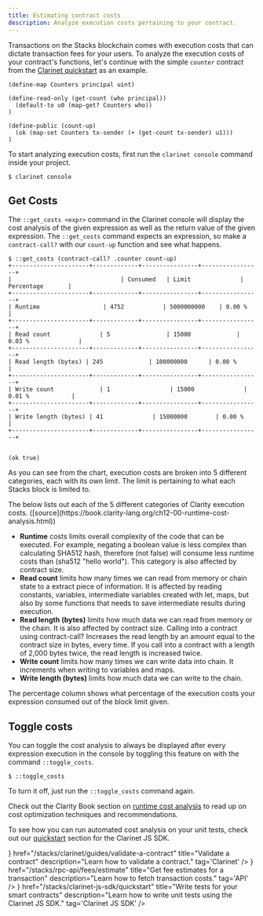 ```yaml
---
title: Estimating contract costs
description: Analyze execution costs pertaining to your contract.
---
```



Transactions on the Stacks blockchain comes with execution costs that can dictate transaction fees for your users. To analyze the execution costs of your contract's functions, let's continue with the simple `counter` contract from the [Clarinet quickstart](/stacks/clarinet/quickstart) as an example.

```clarity
(define-map Counters principal uint)

(define-read-only (get-count (who principal))
  (default-to u0 (map-get? Counters who))
)

(define-public (count-up)
  (ok (map-set Counters tx-sender (+ (get-count tx-sender) u1)))
)
```

To start analyzing execution costs, first run the `clarinet console` command inside your project.

```terminal
$ clarinet console
```

## Get Costs

The `::get_costs <expr>` command in the Clarinet console will display the cost analysis of the given expression as well as the return value of the given expression. The `::get_costs` command expects an expression, so make a `contract-call?` with our `count-up` function and see what happens.

```terminal
$ ::get_costs (contract-call? .counter count-up)
+----------------------+-------------+----------------+-----------------+
|                               | Consumed   | Limit              | Percentage       |
+----------------------+-------------+----------------+-----------------+
| Runtime                  | 4752           | 5000000000    | 0.00 %              |
+----------------------+-------------+----------------+-----------------+
| Read count              | 5                | 15000             | 0.03 %              |
+----------------------+-------------+----------------+-----------------+
| Read length (bytes) | 245             | 100000000      | 0.00 %             |
+----------------------+-------------+----------------+-----------------+
| Write count             | 1                 | 15000              | 0.01 %            |
+----------------------+-------------+----------------+-----------------+
| Write length (bytes) | 41              | 15000000        | 0.00 %             |
+----------------------+-------------+----------------+-----------------+


(ok true)
```

As you can see from the chart, execution costs are broken into 5 different categories, each with its own limit. The limit is pertaining to what each Stacks block is limited to.

<Callout title="Execution Cost Categories">
The below lists out each of the 5 different categories of Clarity execution costs. ([source](https://book.clarity-lang.org/ch12-00-runtime-cost-analysis.html))

- **Runtime** costs limits overall complexity of the code that can be executed. For example, negating a boolean value is less complex than calculating SHA512 hash, therefore (not false) will consume less runtime costs than (sha512 "hello world"). This category is also affected by contract size.
- **Read count** limits how many times we can read from memory or chain state to a extract piece of information. It is affected by reading constants, variables, intermediate variables created with let, maps, but also by some functions that needs to save intermediate results during execution.
- **Read length (bytes)** limits how much data we can read from memory or the chain. It is also affected by contract size. Calling into a contract using contract-call? Increases the read length by an amount equal to the contract size in bytes, every time. If you call into a contract with a length of 2,000 bytes twice, the read length is increased twice.
- **Write count** limits how many times we can write data into chain. It increments when writing to variables and maps.
- **Write length (bytes)** limits how much data we can write to the chain.

</Callout>

The percentage column shows what percentage of the execution costs your expression consumed out of the block limit given.

## Toggle costs

You can toggle the cost analysis to always be displayed after every expression execution in the console by toggling this feature on with the command `::toggle_costs`.

```terminal
$ ::toggle_costs
```

To turn it off, just run the `::toggle_costs` command again.

Check out the Clarity Book section on [runtime cost analysis](https://book.clarity-lang.org/ch12-00-runtime-cost-analysis.html) to read up on cost optimization techniques and recommendations.

To see how you can run automated cost analysis on your unit tests, check out our [quickstart](/stacks/clarinet-js-sdk/quickstart#run-your-tests-with-code-coverage-and-cost-analysis) section for the Clarinet JS SDK.

<Cards>
  <SecondaryCard
    icon={<Clarinet />}
    href="/stacks/clarinet/guides/validate-a-contract"
    title="Validate a contract"
    description="Learn how to validate a contract."
    tag='Clarinet'
  />
  <SecondaryCard
    icon={<API />}
    href="/stacks/rpc-api/fees/estimate"
    title="Get fee estimates for a transaction"
    description="Learn how to fetch transaction costs."
    tag='API'
  />
  <SecondaryCard
    icon={<Js />}
    href="/stacks/clarinet-js-sdk/quickstart"
    title="Write tests for your smart contracts"
    description="Learn how to write unit tests using the Clarinet JS SDK."
    tag='Clarinet JS SDK'
  />
</Cards>